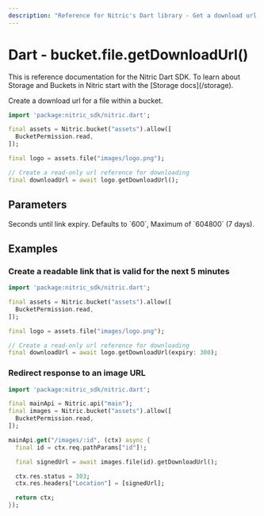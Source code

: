 ```yaml
---
description: "Reference for Nitric's Dart library - Get a download url for a file from a bucket."
---
```


# Dart - bucket.file.getDownloadUrl()

<Note>
  This is reference documentation for the Nitric Dart SDK. To learn about
  Storage and Buckets in Nitric start with the [Storage docs](/storage).
</Note>

Create a download url for a file within a bucket.

```dart
import 'package:nitric_sdk/nitric.dart';

final assets = Nitric.bucket("assets").allow([
  BucketPermission.read,
]);

final logo = assets.file("images/logo.png");

// Create a read-only url reference for downloading
final downloadUrl = await logo.getDownloadUrl();
```

## Parameters

<Properties>
  <Property name="expiry" optional type="int">
    Seconds until link expiry. Defaults to `600`, Maximum of `604800` (7 days).
  </Property>
</Properties>

## Examples

### Create a readable link that is valid for the next 5 minutes

```dart
import 'package:nitric_sdk/nitric.dart';

final assets = Nitric.bucket("assets").allow([
  BucketPermission.read,
]);

final logo = assets.file("images/logo.png");

// Create a read-only url reference for downloading
final downloadUrl = await logo.getDownloadUrl(expiry: 300);
```

### Redirect response to an image URL

```dart
import 'package:nitric_sdk/nitric.dart';

final mainApi = Nitric.api("main");
final images = Nitric.bucket("assets").allow([
  BucketPermission.read,
]);

mainApi.get("/images/:id", (ctx) async {
  final id = ctx.req.pathParams["id"]!;

  final signedUrl = await images.file(id).getDownloadUrl();

  ctx.res.status = 303;
  ctx.res.headers["Location"] = [signedUrl];

  return ctx;
});
```
